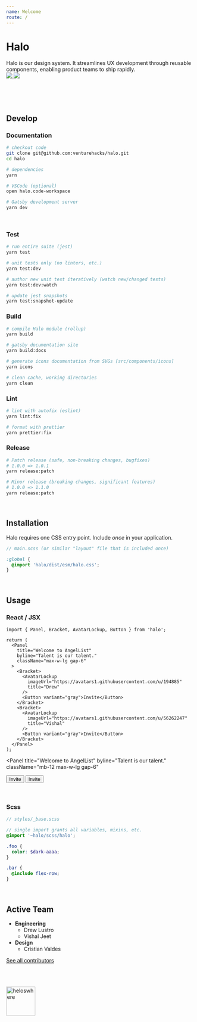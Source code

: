 ```yaml
---
name: Welcome
route: /
---
```



# Halo

<Bracket className="mb-8 max-w-2xl gap-6">
  <div>
    Halo is our design system. It streamlines UX development through reusable
    components, enabling product teams to ship rapidly.
  </div>
  <div className="flex-none">
    <a target="_blank" href="https://buildkite.com/angellist/halo">
      <img src="https://badge.buildkite.com/71f435fbeaf326479fce6ce41959cf3c7376de8d29367666a7.svg?branch=master" />
    </a>
    <a
      target="_blank"
      href="https://app.netlify.com/sites/halo-design-system/deploys"
    >
      <img
        src="https://api.netlify.com/api/v1/badges/87d1d78b-b9dc-440b-ba5a-90f89afce587/deploy-status"
        style={{ maxWidth: '88px' }}
      />
    </a>
  </div>
</Bracket>

&nbsp;

&nbsp;

## Develop

### Documentation

```bash
# checkout code
git clone git@github.com:venturehacks/halo.git
cd halo

# dependencies
yarn

# VSCode (optional)
open halo.code-workspace

# Gatsby development server
yarn dev
```

&nbsp;

### Test

```bash
# run entire suite (jest)
yarn test

# unit tests only (no linters, etc.)
yarn test:dev

# author new unit test iteratively (watch new/changed tests)
yarn test:dev:watch

# update jest snapshots
yarn test:snapshot-update
```

### Build

```bash
# compile Halo module (rollup)
yarn build

# gatsby documentation site
yarn build:docs

# generate icons documentation from SVGs [src/components/icons]
yarn icons

# clean cache, working directories
yarn clean
```

### Lint

```bash
# lint with autofix (eslint)
yarn lint:fix

# format with prettier
yarn prettier:fix
```

### Release

```bash
# Patch release (safe, non-breaking changes, bugfixes)
# 1.0.0 => 1.0.1
yarn release:patch

# Minor release (breaking changes, significant features)
# 1.0.0 => 1.1.0
yarn release:patch
```

&nbsp;

## Installation

Halo requires one CSS entry point. Include _once_ in your application.

```scss
// main.scss (or similar "layout" file that is included once)

:global {
  @import 'halo/dist/esm/halo.css';
}
```

&nbsp;

## Usage

### React / JSX

```tsx
import { Panel, Bracket, AvatarLockup, Button } from 'halo';

return (
  <Panel
    title="Welcome to AngelList"
    byline="Talent is our talent."
    className="max-w-lg gap-6"
  >
    <Bracket>
      <AvatarLockup
        imageUrl="https://avatars1.githubusercontent.com/u/194885"
        title="Drew"
      />
      <Button variant="gray">Invite</Button>
    </Bracket>
    <Bracket>
      <AvatarLockup
        imageUrl="https://avatars1.githubusercontent.com/u/56262247"
        title="Vishal"
      />
      <Button variant="gray">Invite</Button>
    </Bracket>
  </Panel>
);
```

<Panel
  title="Welcome to AngelList"
  byline="Talent is our talent."
  className="mb-12 max-w-lg gap-6"
>
  <Bracket>
    <AvatarLockup
      imageUrl="https://avatars1.githubusercontent.com/u/194885"
      title="Drew"
    />
    <Button variant="gray">Invite</Button>
  </Bracket>
  <Bracket>
    <AvatarLockup
      imageUrl="https://avatars1.githubusercontent.com/u/56262247"
      title="Vishal"
    />
    <Button variant="gray">Invite</Button>
  </Bracket>
</Panel>

&nbsp;

### Scss

```scss
// styles/_base.scss

// single import grants all variables, mixins, etc.
@import '~halo/scss/halo';

.foo {
  color: $dark-aaaa;
}

.bar {
  @include flex-row;
}
```

&nbsp;

## Active Team

- **Engineering**
  - Drew Lustro
  - Vishal Jeet
- **Design**
  - Cristian Valdes

[See all contributors](https://github.com/venturehacks/halo/graphs/contributors)

<br />
<br />

<img
  src="https://user-images.githubusercontent.com/194885/54588593-b2a26580-49e0-11e9-99c2-8a702f69747a.gif"
  width="78"
  alt="heloswhere"
/>
